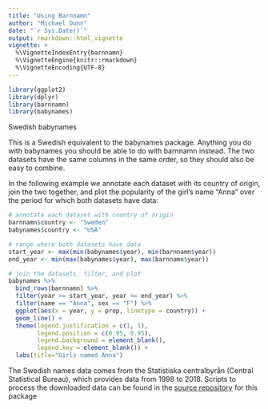 ```yaml
---
title: "Using Barnnamn"
author: "Michael Dunn"
date: "`r Sys.Date()`"
output: rmarkdown::html_vignette
vignette: >
  %\VignetteIndexEntry{barnnamn}
  %\VignetteEngine{knitr::rmarkdown}
  %\VignetteEncoding{UTF-8}
---
```


```r
library(ggplot2)
library(dplyr)
library(barnnamn)
library(babynames)
```

Swedish babynames

This is a Swedish equivalent to the babynames package. Anything you do with babynames you should be able to do with barnnamn instead. The two datasets have the same columns in the same order, so they should also be easy to combine.

In the following example we annotate each dataset with its country of origin, join the two together, and plot the popularity of the girl's name "Anna" over the period for which both datasets have data:

```R
# annotate each dataset with country of origin
barnnamn$country <- "Sweden"
babynames$country <- "USA"

# range where both datasets have data
start_year <- max(min(babynames$year), min(barnnamn$year))
end_year <- min(max(babynames$year), max(barnnamn$year))

# join the datasets, filter, and plot
babynames %>% 
  bind_rows(barnnamn) %>% 
  filter(year >= start_year, year <= end_year) %>%
  filter(name == "Anna", sex == "F") %>%
  ggplot(aes(x = year, y = prop, linetype = country)) + 
  geom_line() +
  theme(legend.justification = c(1, 1), 
        legend.position = c(0.95, 0.95),  
        legend.background = element_blank(),
        legend.key = element_blank()) +
  labs(title="Girls named Anna")
```

The Swedish names data comes from the Statistiska centralbyrån (Central Statistical Bureau), which provides data from 1998 to 2018. Scripts to process the downloaded data can be found in the [source repository](https://github.com/evoling/barnnamn/) for this package 

